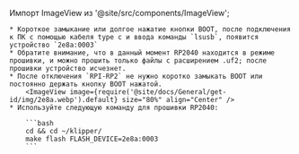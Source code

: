 Импорт ImageView из '@site/src/components/ImageView';


    * Короткое замыкание или долгое нажатие кнопки BOOT, после подключения к ПК с помощью кабеля type c и ввода команды `lsusb`, появится устройство `2e8a:0003` 
    * Обратите внимание, что в данный момент RP2040 находится в режиме прошивки, и можно прошить только файлы с расширением .uf2; после прошивки устройство исчезнет.
    * После отключения `RPI-RP2` не нужно коротко замыкать BOOT или постоянно держать кнопку BOOT нажатой.
        <ImageView image={require('@site/docs/General/get-id/img/2e8a.webp').default} size="80%" align="Center" /> 
    * Используйте следующую команду для прошивки RP2040:

        ```bash
        cd && cd ~/klipper/
        make flash FLASH_DEVICE=2e8a:0003
        ```